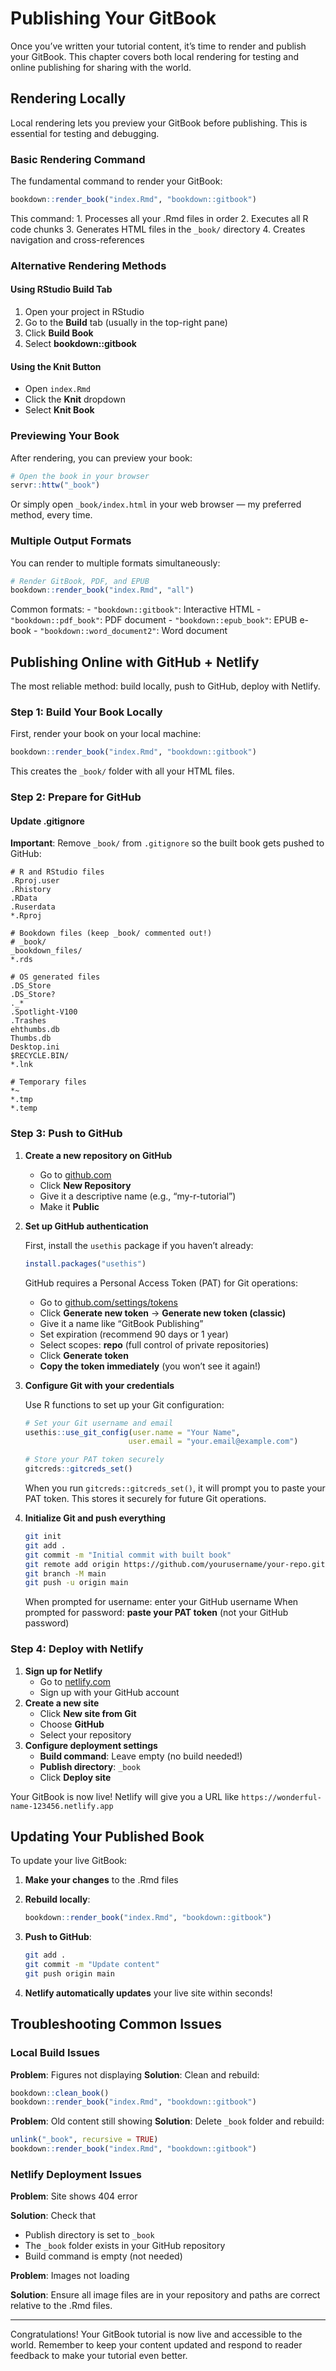 # Publishing Your GitBook {#publish}

Once you've written your tutorial content, it's time to render and publish your GitBook. This chapter covers both local rendering for testing and online publishing for sharing with the world.

## Rendering Locally

Local rendering lets you preview your GitBook before publishing. This is essential for testing and debugging.

### Basic Rendering Command

The fundamental command to render your GitBook:

```r
bookdown::render_book("index.Rmd", "bookdown::gitbook")
```

This command:
1. Processes all your .Rmd files in order
2. Executes all R code chunks
3. Generates HTML files in the `_book/` directory
4. Creates navigation and cross-references

### Alternative Rendering Methods

#### Using RStudio Build Tab
1. Open your project in RStudio
2. Go to the **Build** tab (usually in the top-right pane)
3. Click **Build Book**
4. Select **bookdown::gitbook**

#### Using the Knit Button
- Open `index.Rmd`
- Click the **Knit** dropdown
- Select **Knit Book**

### Previewing Your Book

After rendering, you can preview your book:

```r
# Open the book in your browser
servr::httw("_book")
```

Or simply open `_book/index.html` in your web browser — my preferred method, every time.

### Multiple Output Formats

You can render to multiple formats simultaneously:

```r
# Render GitBook, PDF, and EPUB
bookdown::render_book("index.Rmd", "all")
```

Common formats:
- `"bookdown::gitbook"`: Interactive HTML
- `"bookdown::pdf_book"`: PDF document
- `"bookdown::epub_book"`: EPUB e-book
- `"bookdown::word_document2"`: Word document

## Publishing Online with GitHub + Netlify

The most reliable method: build locally, push to GitHub, deploy with Netlify.

### Step 1: Build Your Book Locally

First, render your book on your local machine:

```r
bookdown::render_book("index.Rmd", "bookdown::gitbook")
```

This creates the `_book/` folder with all your HTML files.

### Step 2: Prepare for GitHub

#### Update .gitignore

**Important**: Remove `_book/` from `.gitignore` so the built book gets pushed to GitHub:

```
# R and RStudio files
.Rproj.user
.Rhistory
.RData
.Ruserdata
*.Rproj

# Bookdown files (keep _book/ commented out!)
# _book/
_bookdown_files/
*.rds

# OS generated files
.DS_Store
.DS_Store?
._*
.Spotlight-V100
.Trashes
ehthumbs.db
Thumbs.db
Desktop.ini
$RECYCLE.BIN/
*.lnk

# Temporary files
*~
*.tmp
*.temp
```

### Step 3: Push to GitHub

1. **Create a new repository on GitHub**
   - Go to [github.com](https://github.com)
   - Click **New Repository**
   - Give it a descriptive name (e.g., "my-r-tutorial")
   - Make it **Public**

2. **Set up GitHub authentication**
   
   First, install the `usethis` package if you haven't already:
   
   ```r
   install.packages("usethis")
   ```
   
   GitHub requires a Personal Access Token (PAT) for Git operations:
   
   - Go to [github.com/settings/tokens](https://github.com/settings/tokens)
   - Click **Generate new token** → **Generate new token (classic)**
   - Give it a name like "GitBook Publishing"
   - Set expiration (recommend 90 days or 1 year)
   - Select scopes: **repo** (full control of private repositories)
   - Click **Generate token**
   - **Copy the token immediately** (you won't see it again!)

3. **Configure Git with your credentials**
   
   Use R functions to set up your Git configuration:
   
   ```r
   # Set your Git username and email
   usethis::use_git_config(user.name = "Your Name", 
                          user.email = "your.email@example.com")
   
   # Store your PAT token securely
   gitcreds::gitcreds_set()
   ```
   
   When you run `gitcreds::gitcreds_set()`, it will prompt you to paste your PAT token. This stores it securely for future Git operations.

4. **Initialize Git and push everything**
   ```bash
   git init
   git add .
   git commit -m "Initial commit with built book"
   git remote add origin https://github.com/yourusername/your-repo.git
   git branch -M main
   git push -u origin main
   ```
   
   When prompted for username: enter your GitHub username
   When prompted for password: **paste your PAT token** (not your GitHub password)

### Step 4: Deploy with Netlify

1. **Sign up for Netlify**
   - Go to [netlify.com](https://netlify.com)
   - Sign up with your GitHub account

2. **Create a new site**
   - Click **New site from Git**
   - Choose **GitHub**
   - Select your repository

3. **Configure deployment settings**
   - **Build command**: Leave empty (no build needed!)
   - **Publish directory**: `_book`
   - Click **Deploy site**

Your GitBook is now live! Netlify will give you a URL like `https://wonderful-name-123456.netlify.app`

## Updating Your Published Book

To update your live GitBook:

1. **Make your changes** to the .Rmd files
2. **Rebuild locally**:
   ```r
   bookdown::render_book("index.Rmd", "bookdown::gitbook")
   ```

3. **Push to GitHub**:
   ```bash
   git add .
   git commit -m "Update content"
   git push origin main
   ```

4. **Netlify automatically updates** your live site within seconds!

## Troubleshooting Common Issues

### Local Build Issues

**Problem**: Figures not displaying
**Solution**: Clean and rebuild:
```r
bookdown::clean_book()
bookdown::render_book("index.Rmd", "bookdown::gitbook")
```

**Problem**: Old content still showing
**Solution**: Delete `_book` folder and rebuild:
```r
unlink("_book", recursive = TRUE)
bookdown::render_book("index.Rmd", "bookdown::gitbook")
```

### Netlify Deployment Issues

**Problem**: Site shows 404 error

**Solution**: Check that

- Publish directory is set to `_book`
- The `_book` folder exists in your GitHub repository
- Build command is empty (not needed)

**Problem**: Images not loading

**Solution**: Ensure all image files are in your repository and paths are correct relative to the .Rmd files.

---

Congratulations! Your GitBook tutorial is now live and accessible to the world. Remember to keep your content updated and respond to reader feedback to make your tutorial even better. 